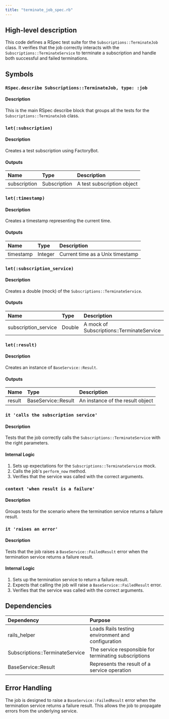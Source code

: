 ```yaml
---
title: "terminate_job_spec.rb"
---
```


## High-level description
This code defines a RSpec test suite for the `Subscriptions::TerminateJob` class. It verifies that the job correctly interacts with the `Subscriptions::TerminateService` to terminate a subscription and handle both successful and failed terminations.

## Symbols

### `RSpec.describe Subscriptions::TerminateJob, type: :job`
#### Description
This is the main RSpec describe block that groups all the tests for the `Subscriptions::TerminateJob` class.

### `let(:subscription)`
#### Description
Creates a test subscription using FactoryBot.

#### Outputs
| Name | Type | Description |
|:-----|:-----|:------------|
| subscription | Subscription | A test subscription object |

### `let(:timestamp)`
#### Description
Creates a timestamp representing the current time.

#### Outputs
| Name | Type | Description |
|:-----|:-----|:------------|
| timestamp | Integer | Current time as a Unix timestamp |

### `let(:subscription_service)`
#### Description
Creates a double (mock) of the `Subscriptions::TerminateService`.

#### Outputs
| Name | Type | Description |
|:-----|:-----|:------------|
| subscription_service | Double | A mock of Subscriptions::TerminateService |

### `let(:result)`
#### Description
Creates an instance of `BaseService::Result`.

#### Outputs
| Name | Type | Description |
|:-----|:-----|:------------|
| result | BaseService::Result | An instance of the result object |

### `it 'calls the subscription service'`
#### Description
Tests that the job correctly calls the `Subscriptions::TerminateService` with the right parameters.

#### Internal Logic
1. Sets up expectations for the `Subscriptions::TerminateService` mock.
2. Calls the job's `perform_now` method.
3. Verifies that the service was called with the correct arguments.

### `context 'when result is a failure'`
#### Description
Groups tests for the scenario where the termination service returns a failure result.

### `it 'raises an error'`
#### Description
Tests that the job raises a `BaseService::FailedResult` error when the termination service returns a failure result.

#### Internal Logic
1. Sets up the termination service to return a failure result.
2. Expects that calling the job will raise a `BaseService::FailedResult` error.
3. Verifies that the service was called with the correct arguments.

## Dependencies
| Dependency | Purpose |
|:-----------|:--------|
| rails_helper | Loads Rails testing environment and configuration |
| Subscriptions::TerminateService | The service responsible for terminating subscriptions |
| BaseService::Result | Represents the result of a service operation |

## Error Handling
The job is designed to raise a `BaseService::FailedResult` error when the termination service returns a failure result. This allows the job to propagate errors from the underlying service.